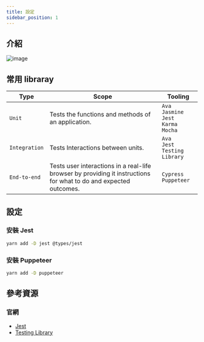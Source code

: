 ```yaml
---
title: 設定
sidebar_position: 1
---
```


## 介紹

![image](https://user-images.githubusercontent.com/88981/52933856-9f738a00-338f-11e9-9ca0-24431d6a7b3e.png)

## 常用 libraray

| Type          | Scope                                                                                                             | Tooling                                                    |
| ------------- | ----------------------------------------------------------------------------------------------------------------- | ---------------------------------------------------------- |
| `Unit`        | Tests the functions and methods of an application.                                                                | `Ava`<br />`Jasmine`<br />`Jest`<br />`Karma`<br />`Mocha` |
| `Integration` | Tests Interactions between units.                                                                                 | `Ava`<br />`Jest`<br />`Testing Library`                   |
| `End-to-end`  | Tests user interactions in a real-life browser by providing it instructions for what to do and expected outcomes. | `Cypress`<br />`Puppeteer`                                 |

## 設定

### 安裝 Jest

```bash
yarn add -D jest @types/jest
```

### 安裝 Puppeteer

```bash
yarn add -D puppeteer
```

## 參考資源

### 官網

- [Jest](https://jestjs.io/)
- [Testing Library](https://testing-library.com/)

